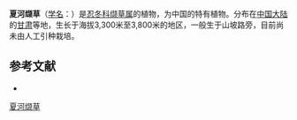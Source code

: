 {{Speciesbox
| name = 夏河缬草
| status = 
| status_system = 
| image = 
| genus = Valeriana
| species = xiaheensis
| authority = L. C. Chiu
}}

'''夏河缬草'''（[[学名|学名]]：{{lang|la|''Valeriana xiaheensis''}}）是[[忍冬科|忍冬科]][[缬草属|缬草属]]的植物，为中国的特有植物。分布在[[中国大陆|中国大陆]]的[[甘肃|甘肃]]等地，生长于海拔3,300米至3,800米的地区，一般生于山坡路旁，目前尚未由人工引种栽培。

== 参考文献 ==
<div class="references-small">
* {{cite web| url =http://www.bioinfo.cn/db05/KmzwSpecies.php?action=view&id=23689| title =夏河缬草| work =《中国高等植物数据库全库》| publisher =中国科学院微生物研究所| author =昆明植物研究所| accessdate =2009-02-25| deadurl =yes| archiveurl =https://web.archive.org/web/20160305065035/http://www.bioinfo.cn/db05/KmzwSpecies.php?action=view&id=23689| archivedate =2016-03-05}}
</div>
{{Taxonbar|from=Q10932099}}

[[Category:缬草属|夏河缬草]]


{{植物小作品}}